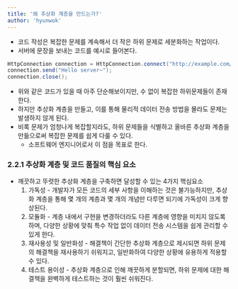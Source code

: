 ```yaml
---
title: '왜 추상화 계층을 만드는가?'
author: 'hyunwok'
---
```


- 코드 작성은 복잡한 문제를 계속해서 더 작은 하위 문제로 세분화하는 작업이다.
- 서버에 문장을 보내는 코드를 예시로 들어본다.

```java
HttpConnection connection = HttpConnection.connect("http://example.com/server");
connection.send("Hello server~");
connection.close();
```

- 위와 같은 코드가 있을 때 아주 단순해보이지만, 수 없이 복잡한 하위문제들이 존재한다.
- 하지만 추상화 계층을 만들고, 이를 통해 물리적 데이터 전송 방법을 몰라도 문제는 발생하지 않게 된다.
- 비록 문제가 엄청나게 복잡할지라도, 하위 문제들을 식별하고 올바른 추상화 계층을 만듦으로써 복잡한 문제를 쉽게 다룰 수 있다.
    -  소프트웨어 엔지니어로서 이 점을 목표로 한다.

### 2.2.1 추상화 계층 및 코드 품질의 핵심 요소
- 깨끗하고 뚜렷한 추상화 계층을 구축하면 달성할 수 있는 4가지 핵심요소
    1. 가독성 - 개발자가 모든 코드의 세부 사항을 이해하는 것은 불가능하지만, 추상화 계층을 통해 몇 개의 계층과 몇 개의 개념만 다루면 되기에 가독성이 크게 향상된다.
    2. 모듈화 - 계층 내에서 구현을 변경하더라도 다른 계층에 영향을 미치지 않도록 하며, 다양한 상황에 맞춰 특수 작업 없이 데이터 전송 시스템을 쉽게 관리할 수 있게 한다.
    3. 재사용성 및 일반화성 - 해결책이 간단한 추상화 계층으로 제시되면 하위 문제의 해결책을 재사용하기 쉬워지고, 일반화하여 다양한 상황에 유용하게 적용할 수 있다.
    4. 테스트 용이성 - 추상화 계층으로 인해 깨끗하게 분할되면, 하위 문제에 대한 해결책을 완벽하게 테스트하는 것이 훨씬 쉬워진다.
    
